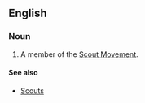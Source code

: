 {{also|boy scout}}
==English==

===Noun===
{{en-noun|sg=[[boy|Boy]] [[Scout]]}}

# A member of the [[w:Scouting|Scout Movement]].

====See also====
*[[Scouts]]